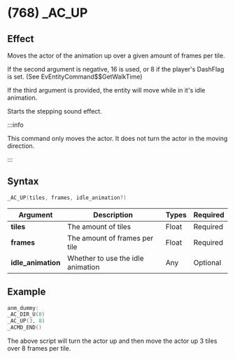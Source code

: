 # (768) _AC_UP

## Effect

Moves the actor of the animation up over a given amount of frames per tile.

If the second argument is negative, 16 is used, or 8 if the player's DashFlag is set. (See EvEntityCommand$$GetWalkTime)

If the third argument is provided, the entity will move while in it's idle animation.

Starts the stepping sound effect.

:::info

This command only moves the actor. It does not turn the actor in the moving direction.

:::

## Syntax

```c
_AC_UP(tiles, frames, idle_animation?)
```

| Argument | Description | Types | Required |
| - | - | - | - |
| **tiles** | The amount of tiles | Float | Required |
| **frames** | The amount of frames per tile | Float | Required |
| **idle_animation** | Whether to use the idle animation | Any | Optional |

## Example

```c
anm_dummy:
_AC_DIR_U(8)
_AC_UP(3, 8)
_ACMD_END()
```

The above script will turn the actor up and then move the actor up 3 tiles over 8 frames per tile.
